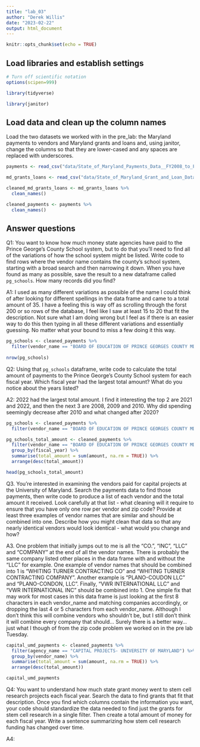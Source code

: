 ```yaml
---
title: "lab_03"
author: "Derek Willis"
date: "2023-02-22"
output: html_document
---
```


```r
knitr::opts_chunk$set(echo = TRUE)
```

## Load libraries and establish settings

```r
# Turn off scientific notation
options(scipen=999)

library(tidyverse)

library(janitor)
```

## Load data and clean up the column names

Load the two datasets we worked with in the pre_lab: the Maryland payments to vendors and Maryland grants and loans and, using janitor, change the columns so that they are lower-cased and any spaces are replaced with underscores.

```r
payments <- read_csv("data/State_of_Maryland_Payments_Data__FY2008_to_FY2023.csv")

md_grants_loans <- read_csv("data/State_of_Maryland_Grant_and_Loan_Data__FY2009_to_FY2022.csv")
```

```r
cleaned_md_grants_loans <- md_grants_loans %>%
  clean_names()
```


```r
cleaned_payments <- payments %>%
  clean_names()
```

## Answer questions

Q1: You want to know how much money state agencies have paid to the Prince George's County School system, but to do that you'll need to find all of the variations of how the school system might be listed. Write code to find rows where the vendor name contains the county's school system, starting with a broad search and then narrowing it down. When you have found as many as possible, save the result to a new dataframe called `pg_schools`. How many records did you find?

A1: I used as many different variations as possible of the name I could think of after looking for different spellings in the data frame and came to a total amount of 35. I have a feeling this is way off as scrolling through the forst 200 or so rows of the database, I feel like I saw at least 15 to 20 that fit the description. Not sure what I am doing wrong but I feel as if there is an easier way to do this then typing in all these different variations and essentially guessing. No matter what your bound to miss a few doing it this way.

```r
pg_schools <- cleaned_payments %>%
  filter(vendor_name == "BOARD OF EDUCATION OF PRINCE GEORGES COUNTY MD" | vendor_name == "PRINCE GEORGES COUNTY PUBLIC SCHOOL" | vendor_name == "PRINCE GEORGES COUNTY PUBLIC SCHOOL SYSTEM" | vendor_name == "PRINCE GEORGE COUNTY PUBLIC SCHOOL" | vendor_name == "PRINCE GEORGE COUNTY PUBLIC SCHOOLS" | vendor_name == "PRINCE GEORGES COUNTY PUBLIC SCHOOLS" | vendor_name == "BOARD OF EDUCATION OF PRINCE GEORGE COUNTY MD" | vendor_name == "BOARD OF EDUCATIONS OF PRINCE GEORGES COUNTY MD" | vendor_name == "BOARD OF EDUCATION OF PRINCE GEORGES COUNTY MD") 
  
nrow(pg_schools)
```

Q2: Using that `pg_schools` dataframe, write code to calculate the total amount of payments to the Prince George's County School system for each fiscal year. Which fiscal year had the largest total amount? What do you notice about the years listed?

A2: 2022 had the largest total amount. I find it interesting the top 2 are 2021 and 2022, and then the next 3 are 2008, 2009 and 2010. Why did spending seemingly decrease after 2010 and what changed after 2020?

```r
pg_schools <- cleaned_payments %>%
  filter(vendor_name == "BOARD OF EDUCATION OF PRINCE GEORGES COUNTY MD" | vendor_name == "PRINCE GEORGES COUNTY PUBLIC SCHOOL" | vendor_name == "PRINCE GEORGES COUNTY PUBLIC SCHOOL SYSTEM" | vendor_name == "PRINCE GEORGE COUNTY PUBLIC SCHOOL" | vendor_name == "PRINCE GEORGE COUNTY PUBLIC SCHOOLS" | vendor_name == "PRINCE GEORGES COUNTY PUBLIC SCHOOLS" | vendor_name == "BOARD OF EDUCATION OF PRINCE GEORGE COUNTY MD" | vendor_name == "BOARD OF EDUCATIONS OF PRINCE GEORGES COUNTY MD" | vendor_name == "BOARD OF EDUCATION OF PRINCE GEORGES COUNTY MD") 

pg_schools_total_amount <- cleaned_payments %>%
  filter(vendor_name == "BOARD OF EDUCATION OF PRINCE GEORGES COUNTY MD" | vendor_name == "PRINCE GEORGES COUNTY PUBLIC SCHOOL" | vendor_name == "PRINCE GEORGES COUNTY PUBLIC SCHOOL SYSTEM" | vendor_name == "PRINCE GEORGE COUNTY PUBLIC SCHOOL" | vendor_name == "PRINCE GEORGE COUNTY PUBLIC SCHOOLS" | vendor_name == "PRINCE GEORGES COUNTY PUBLIC SCHOOLS" | vendor_name == "BOARD OF EDUCATION OF PRINCE GEORGE COUNTY MD" | vendor_name == "BOARD OF EDUCATIONS OF PRINCE GEORGES COUNTY MD" | vendor_name == "BOARD OF EDUCATION OF PRINCE GEORGES COUNTY MD") %>%
  group_by(fiscal_year) %>%
  summarise(total_amount = sum(amount, na.rm = TRUE)) %>%
  arrange(desc(total_amount))

head(pg_schools_total_amount)
```
Q3. You're interested in examining the vendors paid for capital projects at the University of Maryland. Search the payments data to find those payments, then write code to produce a list of each vendor and the total amount it received. Look carefully at that list - what cleaning will it require to ensure that you have only one row per vendor and zip code? Provide at least three examples of vendor names that are similar and should be combined into one. Describe how you might clean that data so that any nearly identical vendors would look identical - what would you change and how?

A3. One problem that initially jumps out to me is all the "CO.", "INC", "LLC" and "COMPANY" at the end of all the vendor names. There is probably the same company listed other places in the data frame with and without the "LLC" for example. One example of vendor names that should be combined into 1 is "WHITING TURNER CONTRACTING CO" and "WHITING TURNER CONTRACTING COMPANY". Another example is "PLANO-COUDON LLC" and "PLANO-CONDON, LLC". Finally, "VWR INTERNATIONAL LLC" and "VWR INTERNATIONAL INC" should be combined into 1. One simple fix that may work for most cases in this data frame is just looking at the first 8 characters in each vendor_name and matching companies accordingly, or dropping the last 4 or 5 characters from each vendor_name. Although I don't think this will combine vendors who shouldn't be, but I still don't think it will combine every company that should... Surely there is a better way... just what I though of from the zip code problem we worked on in the pre lab Tuesday. 

```r
capital_umd_payments <- cleaned_payments %>%
  filter(agency_name == "CAPITAL PROJECTS- UNIVERSITY OF MARYLAND") %>%
  group_by(vendor_name) %>%
  summarise(total_amount = sum(amount, na.rm = TRUE)) %>%
  arrange(desc(total_amount))

capital_umd_payments
```

Q4: You want to understand how much state grant money went to stem cell research projects each fiscal year. Search the data to find grants that fit that description. Once you find which columns contain the information you want, your code should standardize the data needed to find just the grants for stem cell research in a single filter. Then create a total amount of money for each fiscal year. Write a sentence summarizing how stem cell research funding has changed over time.

A4:

```r
```
